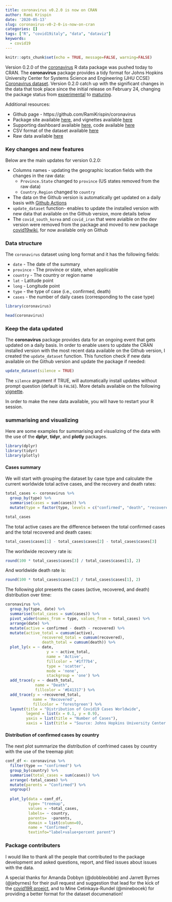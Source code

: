 ```yaml
---
title: coronavirus v0.2.0 is now on CRAN
author: Rami Krispin
date: '2020-05-13'
slug: coronavirus-v0-2-0-is-now-on-cran
categories: []
tags: ["R", "covid19italy", "data", "dataviz"]
keywords:
  - covid19
---
```


```r
knitr::opts_chunk$set(echo = TRUE, message=FALSE, warning=FALSE)
```

Version 0.2.0 of the [coronavirus](https://github.com/RamiKrispin/coronavirus) R data package was pushed today to CRAN. The **coronavirus** package provides a tidy format for Johns Hopkins University Center for Systems Science and Engineering (JHU CCSE) [Coronavirus dataset](https://github.com/CSSEGISandData/COVID-19). Version 0.2.0 catch up with the significant changes in the data that took place since the initial release on February 24, changing the package status from [experimental](https://www.tidyverse.org/lifecycle/#experimental) to [maturing](https://www.tidyverse.org/lifecycle/#maturing).

Additional resources:

* Github page - https://github.com/RamiKrispin/coronavirus
* Package site available [here](https://ramikrispin.github.io/coronavirus/index.html), and vignettes available [here](https://ramikrispin.github.io/coronavirus/articles/)
* Supporting dashboard available [here](https://ramikrispin.github.io/coronavirus_dashboard/), code available [here](https://github.com/RamiKrispin/coronavirus_dashboard)
* CSV format of the dataset available [here](https://github.com/RamiKrispin/coronavirus/tree/master/csv)
* Raw data available [here](https://github.com/CSSEGISandData/COVID-19/tree/master/csse_covid_19_data/csse_covid_19_time_series)


### Key changes and new features

Below are the main updates for version 0.2.0:

* Columns names - updating the geographic location fields with the changes in the raw data:
    - `Province.State` changed to `province` (US states removed from the raw data)
    - `Country.Region` changed to `country` 
* The data on the Github version is automatically get updated on a daily basis with [Github Actions](https://github.com/RamiKrispin/coronavirus/blob/master/.github/workflows/data_refresh.yml)
* `update_dataset` function- enables to update the installed version with new data that available on the Github version, more details below
* The `covid_south_korea` and `covid_iran` that were avialble on the dev version were removed from the package and moved to new package [covid19wiki](https://github.com/RamiKrispin/covid19wiki), for now available only on Github 

### Data structure

The `coronavirus` dataset using long format and it has the following fields:

  - `date` - The date of the summary
  - `province` - The province or state, when applicable
  - `country` - The country or region name
  - `lat` - Latitude point
  - `long` - Longitude point
  - `type` - the type of case (i.e., confirmed, death)
  - `cases` - the number of daily cases (corresponding to the case type)
  
```r
library(coronavirus)

head(coronavirus)
```


### Keep the data updated

The **coronavirus** package provides data for an ongoing event that gets updated on a daily basis. In order to enable users to update the CRAN installed version with the most recent data available on the Github version, I created the `update_dataset` function. This function check if new data available on the Github version and update the package if needed:

```r
update_dataset(silence = TRUE)
```

The `silence` argument if TRUE, will automatically install updates without prompt question (default is `FALSE`). More details available on the following [vignette](https://ramikrispin.github.io/coronavirus/articles/update_dataset_function.html).

In order to make the new data available, you will have to restart your R session.

### summarising and visualizing

Here are some examples for summarising and visualizing of the data with the use of the **dplyr**, **tidyr**, and **plotly** packages.

```r
library(dplyr)
library(tidyr)
library(plotly)
```


#### Cases summary

We will start with grouping the dataset by case type and calculate the current worldwide total active cases, and the recovery and death rates:

```r
total_cases <- coronavirus %>% 
  group_by(type) %>%
  summarise(cases = sum(cases)) %>%
  mutate(type = factor(type, levels = c("confirmed", "death", "recovered")))

total_cases
```

The total active cases are the difference between the total confirmed cases and the total recovered and death cases:

```r
total_cases$cases[1] - total_cases$cases[2] - total_cases$cases[3]
```

The worldwide recovery rate is:

```r
round(100 * total_cases$cases[3] / total_cases$cases[1], 2)
```

And worldwide death rate is:

```r
round(100 * total_cases$cases[2] / total_cases$cases[1], 2)
```

The following plot presents the cases (active, recovered, and death) distribution over time:

```r
coronavirus %>% 
  group_by(type, date) %>%
  summarise(total_cases = sum(cases)) %>%
  pivot_wider(names_from = type, values_from = total_cases) %>%
  arrange(date) %>%
  mutate(active = confirmed - death - recovered) %>%
  mutate(active_total = cumsum(active),
                recovered_total = cumsum(recovered),
                death_total = cumsum(death)) %>%
  plot_ly(x = ~ date,
                  y = ~ active_total,
                  name = 'Active', 
                  fillcolor = '#1f77b4',
                  type = 'scatter',
                  mode = 'none', 
                  stackgroup = 'one') %>%
  add_trace(y = ~ death_total, 
             name = "Death",
             fillcolor = '#E41317') %>%
  add_trace(y = ~recovered_total, 
            name = 'Recovered', 
            fillcolor = 'forestgreen') %>%
  layout(title = "Distribution of Covid19 Cases Worldwide",
         legend = list(x = 0.1, y = 0.9),
         yaxis = list(title = "Number of Cases"),
         xaxis = list(title = "Source: Johns Hopkins University Center for Systems Science and Engineering"))
```


#### Distribution of confirmed cases by country

The next plot summarize the distribution of confrimed cases by country with the use of the treemap plot:

```r
conf_df <- coronavirus %>% 
  filter(type == "confirmed") %>%
  group_by(country) %>%
  summarise(total_cases = sum(cases)) %>%
  arrange(-total_cases) %>%
  mutate(parents = "Confirmed") %>%
  ungroup() 
  
  plot_ly(data = conf_df,
          type= "treemap",
          values = ~total_cases,
          labels= ~ country,
          parents=  ~parents,
          domain = list(column=0),
          name = "Confirmed",
          textinfo="label+value+percent parent")
```


### Package contributers

I would like to thank all the people that contributed to the package development and asked questions, report, and filed issues about issues with the data.

A special thanks for Amanda Dobbyn (@dobbleobble) and Jarrett Byrnes (@jebyrnes) for their pull request and suggestion that lead for the kick of the [covid19R proejct](http://imachordata.com/2020/05/07/the-covid19r-project/), and to Mine Cetinkaya-Rundel (@minebocek) for providing a better format for the dataset documenation!

